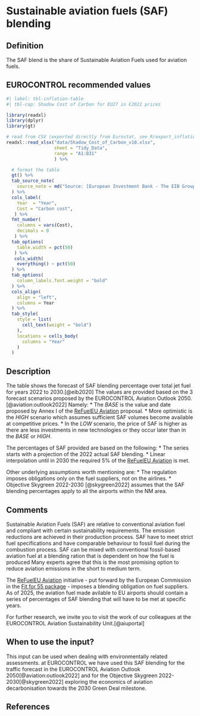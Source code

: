 # Sustainable aviation fuels (SAF) blending

## Definition

The SAF blend is the share of Sustainable Aviation Fuels used for aviation fuels.

## EUROCONTROL recommended values

```r
#| label: tbl-inflation-table
#| tbl-cap: Shadow Cost of Carbon for EU27 in €2021 prices

library(readxl)
library(dplyr)
library(gt)

# read from CSV (exported directly from Eurostat, see R/export_inflation.R)
readxl::read_xlsx("data/Shadow_Cost_of_Carbon_v10.xlsx",
                  sheet = "Tidy_Data",
                  range = "A1:B31" 
                  ) %>%

  # format the table
  gt() %>%
  tab_source_note(
    source_note = md("Source: [European Investment Bank - The EIB Group Climate Bank Roadmap 2021-2025](https://www.eib.org/en/publications/the-eib-group-climate-bank-roadmap)")
  ) %>%
  cols_label(
    Year  = "Year",
    Cost = "Carbon cost",
   ) %>%
  fmt_number(
    columns = vars(Cost),
    decimals = 0
   ) %>% 
  tab_options(
    table.width = pct(50)
   ) %>% 
   cols_width(
    everything() ~ pct(50)
  ) %>% 
  tab_options(
    column_labels.font.weight = "bold"
  ) %>% 
  cols_align(
    align = "left",
    columns = Year
  ) %>% 
  tab_style(
    style = list(
      cell_text(weight = "bold")
    ),
    locations = cells_body(
      columns = "Year"
    )
  )
```

## Description

The table shows the forecast of SAF blending percentage over total jet fuel for years 2022 to 2030.[@eib2020] The values are provided based on the 3 forecast scenarios proposed by the EUROCONTROL Aviation Outlook 2050.[@aviation:outlook2022] Namely:
*   The *BASE* is the value and date proposed by Annex I of the [ReFuelEU Aviation](https://eur-lex.europa.eu/legal-content/EN/TXT/?uri=CELEX:52021PC0561) proposal.
*   More optimistic is the *HIGH* scenario which assumes sufficient SAF volumes become available at competitive prices.
*   In the *LOW* scenario, the price of SAF is higher as there are less investments in new technologies or they occur later than in the *BASE* or *HIGH*.

The percentages of SAF provided are based on the following:
*   The series starts with a projection of the 2022 actual SAF blending.
*   Linear interpolation until in 2030 the required 5% of the [ReFuelEU Aviation](https://eur-lex.europa.eu/legal-content/EN/TXT/?uri=CELEX:52021PC0561) is met.

Other underlying assumptions worth mentioning are:
*   The regulation imposes obligations only on the fuel suppliers, not on the airlines.
*   Objective Skygreen 2022-2030 [@skygreen2022] assumes that the SAF blending percentages apply to all the airports within the NM area.

## Comments

Sustainable Aviation Fuels (SAF) are relative to conventional aviation fuel and compliant with certain sustainability requirements. The emission reductions are achieved in their production process. SAF have to meet strict fuel specifications and have comparable behaviour to fossil fuel during the combustion process. SAF can be mixed with conventional fossil-based aviation fuel at a blending ration that is dependent on how the fuel is produced Many experts agree that this is the most promising option to reduce aviation emissions in the short to medium term.

The [ReFuelEU Aviation](https://eur-lex.europa.eu/legal-content/EN/TXT/?uri=CELEX:52021PC0561) initiative - put forward by the European Commission in the [Fit for 55 package](https://ec.europa.eu/commission/presscorner/detail/en/IP_21_3541) - imposes a blending obligation on fuel suppliers. As of 2025, the aviation fuel made avilable to EU airports should contain a series of percentages of SAF blending that will have to be met at specific years.

For further research, we invite you to visit the work of our colleagues at the EUROCONTROL Aviation Sustainability Unit.[@aiuportal]

## When to use the input?

This input can be used when dealing with environmentally related assessments. at EUROCONTROL we have used this SAF blending for the traffic forecast in the EUROCONTROL Aviation Outlook 2050[@aviation:outlook2022] and for the Objective Skygreen 2022-2030[@skygreen2022] exploring the economics of aviation decarbonisation towards the 2030 Green Deal milestone.

## References
